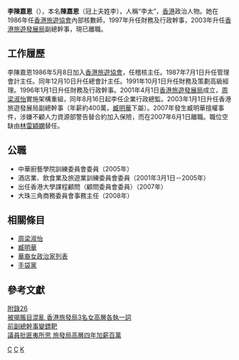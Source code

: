'''李陳嘉恩'''（{{lang|en|'''Grace Lee Chan Ka-yan'''}}），本名'''陳嘉恩'''（冠上夫姓李），人稱“李太”，[[香港|香港]]政治人物。她在1986年任[[香港旅遊協會|香港旅遊協會]]內部核數師，1997年升任財務及行政幹事，2003年升任[[香港旅遊發展局|香港旅遊發展局]]副總幹事，現已離職。

== 工作履歷 ==
李陳嘉恩1986年5月8日加入[[香港旅遊協會|香港旅遊協會]]，任稽核主任。1987年7月1日升任管理會計主任。同年12月10日升任總會計主任。1991年10月1日升任財務及策劃高級經理。1996年1月1日升任財務及行政幹事。2001年4月1日[[香港旅遊發展局|香港旅遊發展局]]成立，[[周梁淑怡|周梁淑怡]]實施架構重組，同年8月16日起李任企業行政總監。2003年1月1日升任香港旅遊發展局副總幹事（年薪約400萬，[[臧明華|臧明華]]下屬）。2007年發生臧明華擅權事件，涉嫌不顧人力資源部警告替合約加入保險，而在2007年6月1日離職。職位空缺由[[林雷穎嫻|林雷穎嫻]]替任。

== 公職 ==
*中華廚藝學院訓練委員會委員（2005年）
*酒店業、飲食業及旅遊業訓練委員會委員（2001年3月1日－2005年）
*出任香港大學課程顧問（顧問委員會委員）（2007年）
*大珠三角商務委員會事務主任（2008年）

== 相關條目 ==
*[[周梁淑怡|周梁淑怡]]
*[[臧明華|臧明華]]
*[[華裔女政治家列表|華裔女政治家列表]]
*[[手袋黨|手袋黨]]

== 參考文獻 ==
[http://www.legco.gov.hk/yr07-08/chinese/pac/reports/49a/app_26.pdf 附錄26] {{Wayback|url=http://www.legco.gov.hk/yr07-08/chinese/pac/reports/49a/app_26.pdf |date=20191030132708 }}<br />
[http://hm.people.com.cn/BIG5/42273/6655702.html 被揭賬目混亂 香港旅發局3名女高層各執一詞]{{dead link|date=2018年3月 |bot=InternetArchiveBot |fix-attempted=yes }}<br />
[http://the-sun.on.cc/channels/news/20071218/20071218033656_0000.html 前副總幹事變鏢靶] {{Wayback|url=http://the-sun.on.cc/channels/news/20071218/20071218033656_0000.html |date=20160304201818 }}<br />
[http://the-sun.on.cc/channels/news/20070426/20070426023837_0000.html 議員批匪夷所思 旅發局高層四年加薪百萬]<br />
{{start box}}
{{s-none|重整架構後新設職位}}
{{s-title|香港旅遊發展局副總幹事|2003年1月1日－2007年6月1日}}
{{s-after|[[林雷穎嫻|林雷穎嫻]]}}
{{end box}}

[[Category:前香港政府官員|C]]
[[Category:香港女性政治人物|C]]
[[Category:陳姓|K]]